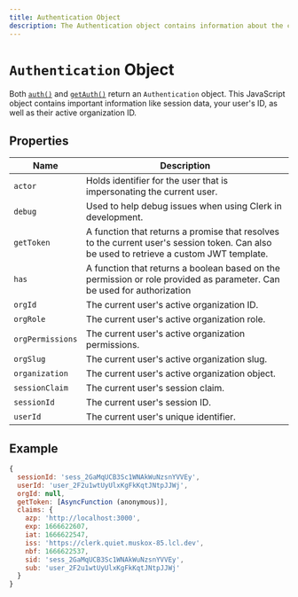 ```yaml
---
title: Authentication Object
description: The Authentication object contains information about the current user's session.
---
```


# `Authentication` Object

Both [`auth()`](/docs/references/nextjs/auth) and  [`getAuth()`](/docs/references/nextjs/get-auth) return an `Authentication` object. This JavaScript object contains important information like session data, your user's ID, as well as their active organization ID.

## Properties

| Name | Description |
| --- | --- |
| `actor` | Holds identifier for the user that is impersonating the current user. |
| `debug` | Used to help debug issues when using Clerk in development. |
| `getToken` | A function that returns a promise that resolves to the current user's session token. Can also be used to retrieve a custom JWT template. |
| `has` | A function that returns a boolean based on the permission or role provided as parameter. Can be used for authorization |
| `orgId` | The current user's active organization ID. |
| `orgRole` | The current user's active organization role. |
| `orgPermissions` | The current user's active organization permissions. |
| `orgSlug` | The current user's active organization slug. |
| `organization` | The current user's active organization object. |
| `sessionClaim` | The current user's session claim. |
| `sessionId` | The current user's session ID. |
| `userId` | The current user's unique identifier. |

## Example

```js
{
  sessionId: 'sess_2GaMqUCB3Sc1WNAkWuNzsnYVVEy',
  userId: 'user_2F2u1wtUyUlxKgFkKqtJNtpJJWj',
  orgId: null,
  getToken: [AsyncFunction (anonymous)],
  claims: {
    azp: 'http://localhost:3000',
    exp: 1666622607,
    iat: 1666622547,
    iss: 'https://clerk.quiet.muskox-85.lcl.dev',
    nbf: 1666622537,
    sid: 'sess_2GaMqUCB3Sc1WNAkWuNzsnYVVEy',
    sub: 'user_2F2u1wtUyUlxKgFkKqtJNtpJJWj'
  }
}
```